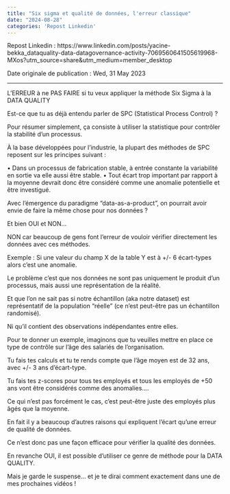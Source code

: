 ---
title: "Six sigma et qualité de données, l'erreur classique"
date: "2024-08-28"
categories: 'Repost Linkedin'
---

Repost Linkedin : https://www.linkedin.com/posts/yacine-bekka_dataquality-data-datagovernance-activity-7069560641505619968-MXos?utm_source=share&utm_medium=member_desktop

Date originale de publication : Wed, 31 May 2023

---


L'ERREUR à ne PAS FAIRE si tu veux appliquer la méthode Six Sigma à la DATA QUALITY

Est-ce que tu as déjà entendu parler de SPC (Statistical Process Control) ?

Pour résumer simplement, ça consiste à utiliser la statistique pour contrôler la stabilité d'un processus.

À la base développées pour l'industrie, la plupart des méthodes de SPC reposent sur les principes suivant :

• Dans un processus de fabrication stable, à entrée constante la variabilité en sortie va elle aussi être stable.
• Tout écart trop important par rapport à la moyenne devrait donc être considéré comme une anomalie potentielle et être investigué.

Avec l'émergence du paradigme "data-as-a-product", on pourrait avoir envie de faire la même chose pour nos données ?

Et bien OUI et NON...

NON car beaucoup de gens font l'erreur de vouloir vérifier directement les données avec ces méthodes.

Exemple : Si une valeur du champ X de la table Y est à +/- 6 écart-types alors c'est une anomalie.

Le problème c'est que nos données ne sont pas uniquement le produit d'un processus, mais aussi une représentation de la réalité.

Et que l'on ne sait pas si notre échantillon (aka notre dataset) est représentatif de la population "réelle" (ce n'est peut-être pas un échantillon randomisé).

Ni qu'il contient des observations indépendantes entre elles.

Pour te donner un exemple, imaginons que tu veuilles mettre en place ce type de contrôle sur l'âge des salariés de l'organisation.

Tu fais tes calculs et tu te rends compte que l'âge moyen est de 32 ans, avec +/- 3 ans d'écart-type.

Tu fais tes z-scores pour tous tes employés et tous les employés de +50 ans vont être considérés comme des anomalies....

Ce qui n'est pas forcément le cas, c'est peut-être juste des employés plus âgés que la moyenne.

En fait il y a beaucoup d'autres raisons qui expliquent l'écart qu'une erreur de qualité de données.

Ce n'est donc pas une façon efficace pour vérifier la qualité des données.

En revanche OUI, il est possible d'utiliser ce genre de méthode pour la DATA QUALITY.

Mais je garde le suspense... et je te dirai comment exactement dans une de mes prochaines vidéos !
